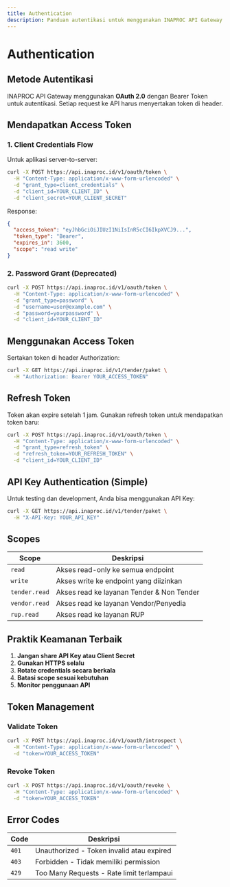 ```yaml
---
title: Authentication
description: Panduan autentikasi untuk menggunakan INAPROC API Gateway
---
```


# Authentication

## Metode Autentikasi

INAPROC API Gateway menggunakan **OAuth 2.0** dengan Bearer Token untuk autentikasi. Setiap request ke API harus menyertakan token di header.

## Mendapatkan Access Token

### 1. Client Credentials Flow

Untuk aplikasi server-to-server:

```bash
curl -X POST https://api.inaproc.id/v1/oauth/token \
  -H "Content-Type: application/x-www-form-urlencoded" \
  -d "grant_type=client_credentials" \
  -d "client_id=YOUR_CLIENT_ID" \
  -d "client_secret=YOUR_CLIENT_SECRET"
```

Response:
```json
{
  "access_token": "eyJhbGciOiJIUzI1NiIsInR5cCI6IkpXVCJ9...",
  "token_type": "Bearer",
  "expires_in": 3600,
  "scope": "read write"
}
```

### 2. Password Grant (Deprecated)

```bash
curl -X POST https://api.inaproc.id/v1/oauth/token \
  -H "Content-Type: application/x-www-form-urlencoded" \
  -d "grant_type=password" \
  -d "username=user@example.com" \
  -d "password=yourpassword" \
  -d "client_id=YOUR_CLIENT_ID"
```

## Menggunakan Access Token

Sertakan token di header Authorization:

```bash
curl -X GET https://api.inaproc.id/v1/tender/paket \
  -H "Authorization: Bearer YOUR_ACCESS_TOKEN"
```

## Refresh Token

Token akan expire setelah 1 jam. Gunakan refresh token untuk mendapatkan token baru:

```bash
curl -X POST https://api.inaproc.id/v1/oauth/token \
  -H "Content-Type: application/x-www-form-urlencoded" \
  -d "grant_type=refresh_token" \
  -d "refresh_token=YOUR_REFRESH_TOKEN" \
  -d "client_id=YOUR_CLIENT_ID"
```

## API Key Authentication (Simple)

Untuk testing dan development, Anda bisa menggunakan API Key:

```bash
curl -X GET https://api.inaproc.id/v1/tender/paket \
  -H "X-API-Key: YOUR_API_KEY"
```

## Scopes

| Scope | Deskripsi |
|-------|-----------|
| `read` | Akses read-only ke semua endpoint |
| `write` | Akses write ke endpoint yang diizinkan |
| `tender.read` | Akses read ke layanan Tender & Non Tender |
| `vendor.read` | Akses read ke layanan Vendor/Penyedia |
| `rup.read` | Akses read ke layanan RUP |

## Praktik Keamanan Terbaik

1. **Jangan share API Key atau Client Secret**
2. **Gunakan HTTPS selalu**
3. **Rotate credentials secara berkala**
4. **Batasi scope sesuai kebutuhan**
5. **Monitor penggunaan API**

## Token Management

### Validate Token
```bash
curl -X POST https://api.inaproc.id/v1/oauth/introspect \
  -H "Content-Type: application/x-www-form-urlencoded" \
  -d "token=YOUR_ACCESS_TOKEN"
```

### Revoke Token
```bash
curl -X POST https://api.inaproc.id/v1/oauth/revoke \
  -H "Content-Type: application/x-www-form-urlencoded" \
  -d "token=YOUR_ACCESS_TOKEN"
```

## Error Codes

| Code | Deskripsi |
|------|-----------|
| `401` | Unauthorized - Token invalid atau expired |
| `403` | Forbidden - Tidak memiliki permission |
| `429` | Too Many Requests - Rate limit terlampaui |
